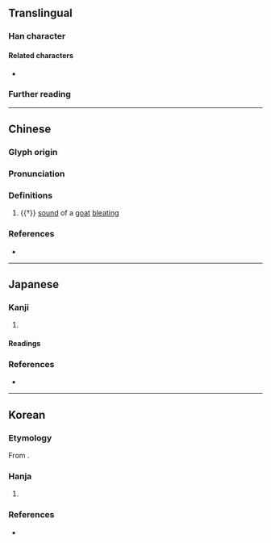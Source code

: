 {{also|𪡃}}
{{character info}}
==Translingual==

===Han character===
{{Han char|rn=30|rad=口|as=12|sn=15|four=66086|canj=RWLC|ids=⿰口買}}

====Related characters====
* {{l|mul|𪡃}} {{q|nonstandard [[Simplified Chinese|simplified form]]}}

===Further reading===
{{Han ref|kx=0206.220|dkj=04236|hdz=10683.130|uh=562A}}

----

==Chinese==
{{zh-forms|s=𪡃}}

===Glyph origin===
{{Han etym}}
{{Han compound|口|買|c1=s|c2=p|t1=mouth|ls=psc}}

===Pronunciation===
{{zh-pron
|m=mǎi
|c=maai5
|mc=y
|oc=y
|cat=n
}}

===Definitions===
{{zh-hanzi}}

# {{†}} {{lb|zh|onomatopoeia}} [[sound]] of a [[goat]] [[bleat]]ing

===References===
* {{R:twedu|C01426}}

----

==Japanese==

===Kanji===
{{ja-kanji|grade=|rs=口12}}

# {{rfdef|ja|sort=口12}}

====Readings====
{{ja-readings
|on=ばい, め
|kun=
}}

===References===
* {{R:Koseki Moji|048630}}

----

==Korean==

===Etymology===
From {{der|ko|ltc|-}} {{ltc-l|嘪}}.

===Hanja===
{{ko-hanja|[[양]][[-의]] [[소리]]|매}}

# {{lb|ko|literary}} {{hanja form of|매|[[sound]] made by a [[goat]]}}

===References===
* {{R:hanjadoc|1526}}